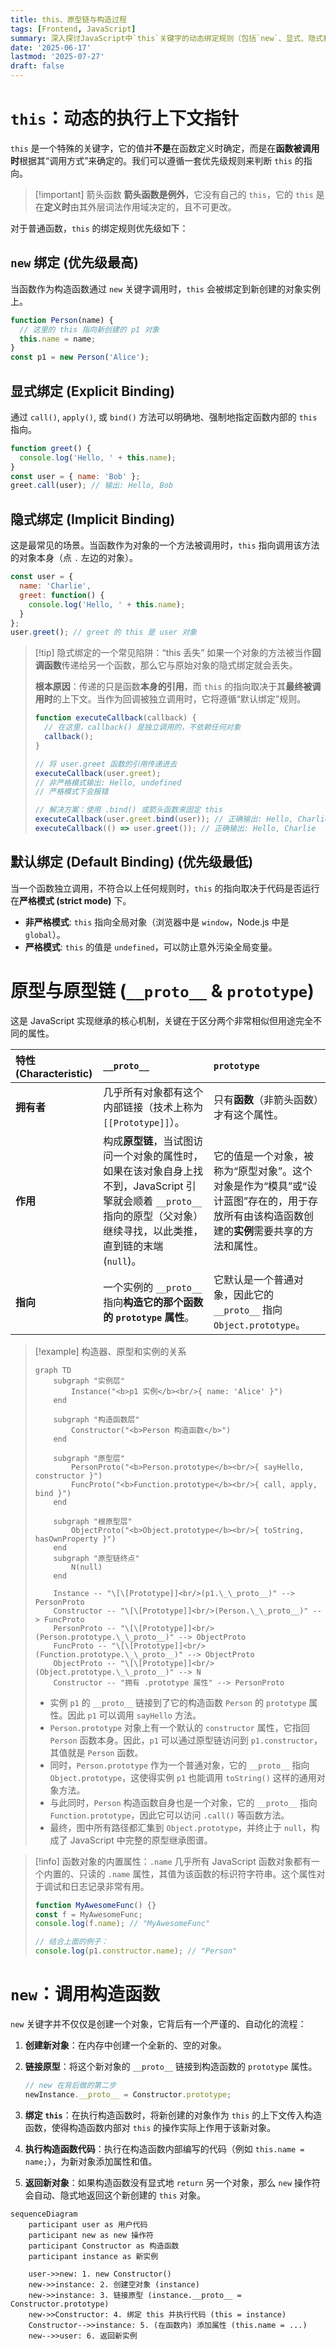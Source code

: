 ```yaml
---
title: this、原型链与构造过程
tags: [Frontend, JavaScript]
summary: 深入探讨JavaScript中`this`关键字的动态绑定规则（包括`new`、显式、隐式和默认绑定，以及箭头函数的特殊性），详细解析原型（`prototype`）与原型链（`__proto__`）的工作机制，以及`new`关键字在创建对象和实现继承时的内部执行流程。
date: '2025-06-17'
lastmod: '2025-07-27'
draft: false
---
```

# `this`：动态的执行上下文指针

`this` 是一个特殊的关键字，它的值并**不是**在函数定义时确定，而是在**函数被调用时**根据其“调用方式”来确定的。我们可以遵循一套优先级规则来判断 `this` 的指向。

> [!important] 箭头函数
> **箭头函数是例外**，它没有自己的 `this`，它的 `this` 是在**定义时**由其外层词法作用域决定的，且不可更改。

对于普通函数，`this` 的绑定规则优先级如下：

## `new` 绑定 (优先级最高)

当函数作为构造函数通过 `new` 关键字调用时，`this` 会被绑定到新创建的对象实例上。

```js
function Person(name) {
  // 这里的 this 指向新创建的 p1 对象
  this.name = name;
}
const p1 = new Person('Alice');
```

## 显式绑定 (Explicit Binding)

通过 `call()`, `apply()`, 或 `bind()` 方法可以明确地、强制地指定函数内部的 `this` 指向。

```js
function greet() {
  console.log('Hello, ' + this.name);
}
const user = { name: 'Bob' };
greet.call(user); // 输出: Hello, Bob
```

## 隐式绑定 (Implicit Binding)

这是最常见的场景。当函数作为对象的一个方法被调用时，`this` 指向调用该方法的对象本身（点 `.` 左边的对象）。

```js
const user = {
  name: 'Charlie',
  greet: function() {
    console.log('Hello, ' + this.name);
  }
};
user.greet(); // greet 的 this 是 user 对象
```

> [!tip] 隐式绑定的一个常见陷阱：“this 丢失”
> 如果一个对象的方法被当作**回调函数**传递给另一个函数，那么它与原始对象的隐式绑定就会丢失。
> 
> **根本原因**：传递的只是函数**本身的引用**，而 `this` 的指向取决于其**最终被调用时**的上下文。当作为回调被独立调用时，它将遵循“默认绑定”规则。
> 
> ```js
> function executeCallback(callback) {
>   // 在这里，callback() 是独立调用的，不依赖任何对象
>   callback();
> }
> 
> // 将 user.greet 函数的引用传递进去
> executeCallback(user.greet);
> // 非严格模式输出: Hello, undefined
> // 严格模式下会报错
> 
> // 解决方案：使用 .bind() 或箭头函数来固定 this
> executeCallback(user.greet.bind(user)); // 正确输出: Hello, Charlie
> executeCallback(() => user.greet()); // 正确输出: Hello, Charlie
> ```

## 默认绑定 (Default Binding) (优先级最低)

当一个函数独立调用，不符合以上任何规则时，`this` 的指向取决于代码是否运行在**严格模式 (strict mode)** 下。

- **非严格模式**: `this` 指向全局对象（浏览器中是 `window`，Node.js 中是 `global`）。
- **严格模式**: `this` 的值是 `undefined`，可以防止意外污染全局变量。

# 原型与原型链 (`__proto__` & `prototype`)

这是 JavaScript 实现继承的核心机制，关键在于区分两个非常相似但用途完全不同的属性。

| 特性 (Characteristic) | `__proto__`                                                                                             | `prototype`                                                               |
| :------------------ | :------------------------------------------------------------------------------------------------------ | :------------------------------------------------------------------------ |
| **拥有者**             | 几乎所有对象都有这个内部链接（技术上称为 `[[Prototype]]`）。                                                                  | 只有**函数**（非箭头函数）才有这个属性。                                                    |
| **作用**              | 构成**原型链**，当试图访问一个对象的属性时，如果在该对象自身上找不到，JavaScript 引擎就会顺着 `__proto__` 指向的原型（父对象）继续寻找，以此类推，直到链的末端 (`null`)。 | 它的值是一个对象，被称为“原型对象”。这个对象是作为“模具”或“设计蓝图”存在的，用于存放所有由该构造函数创建的**实例**需要共享的方法和属性。 |
| **指向**              | 一个实例的 `__proto__` 指向**构造它的那个函数的 `prototype` 属性**。                                                       | 它默认是一个普通对象，因此它的 `__proto__` 指向 `Object.prototype`。                        |

> [!example] 构造器、原型和实例的关系
>
> ```mermaid
> graph TD
>     subgraph "实例层"
>         Instance("<b>p1 实例</b><br/>{ name: 'Alice' }")
>     end
> 
>     subgraph "构造函数层"
>         Constructor("<b>Person 构造函数</b>")
>     end
> 
>     subgraph "原型层"
>         PersonProto("<b>Person.prototype</b><br/>{ sayHello, constructor }")
>         FuncProto("<b>Function.prototype</b><br/>{ call, apply, bind }")
>     end
>     
>     subgraph "根原型层"
>         ObjectProto("<b>Object.prototype</b><br/>{ toString, hasOwnProperty }")
>     end
>     subgraph "原型链终点"
>         N(null)
>     end
>     
>     Instance -- "\[\[Prototype]]<br/>(p1.\_\_proto__)" --> PersonProto
>     Constructor -- "\[\[Prototype]]<br/>(Person.\_\_proto__)" --> FuncProto
>     PersonProto -- "\[\[Prototype]]<br/>(Person.prototype.\_\_proto__)" --> ObjectProto
>     FuncProto -- "\[\[Prototype]]<br/>(Function.prototype.\_\_proto__)" --> ObjectProto
>     ObjectProto -- "\[\[Prototype]]<br/>(Object.prototype.\_\_proto__)" --> N
>     Constructor -- "拥有 .prototype 属性" --> PersonProto
> ```
> 
> - 实例 `p1` 的 `__proto__` 链接到了它的构造函数 `Person` 的 `prototype` 属性。因此 `p1` 可以调用 `sayHello` 方法。
> - `Person.prototype` 对象上有一个默认的 `constructor` 属性，它指回 `Person` 函数本身。因此，`p1` 可以通过原型链访问到 `p1.constructor`，其值就是 `Person` 函数。
> - 同时，`Person.prototype` 作为一个普通对象，它的 `__proto__` 指向 `Object.prototype`，这使得实例 `p1` 也能调用 `toString()` 这样的通用对象方法。
> - 与此同时，`Person` 构造函数自身也是一个对象，它的 `__proto__` 指向 `Function.prototype`，因此它可以访问 `.call()` 等函数方法。
> - 最终，图中所有路径都汇集到 `Object.prototype`，并终止于 `null`，构成了 JavaScript 中完整的原型继承图谱。

> [!info] 函数对象的内置属性：`.name`
> 几乎所有 JavaScript 函数对象都有一个内置的、只读的 `.name` 属性，其值为该函数的标识符字符串。这个属性对于调试和日志记录非常有用。
> 
> ```js
> function MyAwesomeFunc() {}
> const f = MyAwesomeFunc;
> console.log(f.name); // "MyAwesomeFunc"
> 
> // 结合上面的例子：
> console.log(p1.constructor.name); // "Person"
> ```

# `new`：调用构造函数

`new` 关键字并不仅仅是创建一个对象，它背后有一个严谨的、自动化的流程：

1. **创建新对象**：在内存中创建一个全新的、空的对象。
2. **链接原型**：将这个新对象的 `__proto__` 链接到构造函数的 `prototype` 属性。
   
   ```js
   // new 在背后做的第二步
   newInstance.__proto__ = Constructor.prototype;
   ```
   
3. **绑定 `this`**：在执行构造函数时，将新创建的对象作为 `this` 的上下文传入构造函数，使得构造函数内部对 `this` 的操作实际上作用于该新对象。
4. **执行构造函数代码**：执行在构造函数内部编写的代码（例如 `this.name = name;`），为新对象添加属性和值。
5. **返回新对象**：如果构造函数没有显式地 `return` 另一个对象，那么 `new` 操作符会自动、隐式地返回这个新创建的 `this` 对象。

```mermaid
sequenceDiagram
    participant user as 用户代码
    participant new as new 操作符
    participant Constructor as 构造函数
    participant instance as 新实例

    user->>new: 1. new Constructor()
    new->>instance: 2. 创建空对象 (instance)
    new->>instance: 3. 链接原型 (instance.__proto__ = Constructor.prototype)
    new->>Constructor: 4. 绑定 this 并执行代码 (this = instance)
    Constructor-->>instance: 5. (在函数内) 添加属性 (this.name = ...)
    new-->>user: 6. 返回新实例
```

